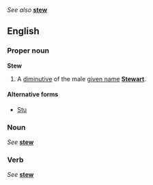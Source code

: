 ''See also'' '''[[stew]]'''

==English==
===Proper noun===
'''Stew'''

#A [[diminutive]] of the male [[given name]] '''[[Stewart]]'''.

====Alternative forms====
*[[Stu]]

===Noun===
''See'' '''[[stew]]'''

===Verb===
''See'' '''[[stew]]'''